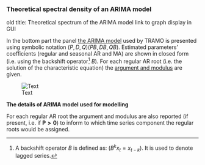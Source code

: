 
### Theoretical spectral density of an ARIMA model

old title: Theoretical spectrum of the ARIMA model
link to graph display in GUI

In the bottom part the panel [the ARIMA model](../theory/SA_lin.html) used by TRAMO is presented using symbolic notation $(P,D,Q)(PB,DB,QB)$. Estimated parameters' coefficients (regular and seasonal AR and MA) are shown in closed form (i.e. using the backshift operator[^17-meth-spectral_analysis-12] $B$). For each regular AR root (i.e. the solution of the characteristic equation) the [argument and modulus](../theory/SA_SEATS.html#derivation-of-the-models-for-the-components) are given.

[^17-meth-spectral_analysis-12]: A backshift operator $B$ is defined as: ($B^{k}x_{t} = x_{t - k})$. It is used to denote lagged series.

![Text](All_images/RM_C_pic03.jpg)

**The details of ARIMA model used for modelling**

For each regular AR root the argument and modulus are also reported (if present, i.e. if $\mathbf{P > 0}$) to inform to which time series component the regular roots would be assigned.
